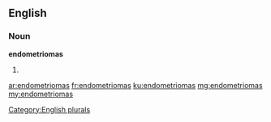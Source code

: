 ==English==

===Noun===
'''endometriomas'''

# {{plural of|endometrioma}}

[[Category:English plurals]]

[[ar:endometriomas]]
[[fr:endometriomas]]
[[ku:endometriomas]]
[[mg:endometriomas]]
[[my:endometriomas]]